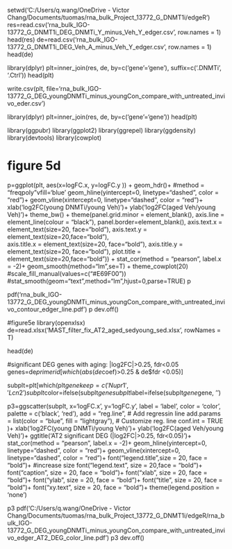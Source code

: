 setwd('C:/Users/q.wang/OneDrive - Victor Chang/Documents/tuomas/rna_bulk_Project_13772_G_DNMT1i/edgeR')
res=read.csv('rna_bulk_IGO-13772_G_DNMT1i_DEG_DNMTi_Y_minus_Veh_Y_edger.csv', row.names = 1)
head(res)
de=read.csv('rna_bulk_IGO-13772_G_DNMT1i_DEG_Veh_A_minus_Veh_Y_edger.csv', row.names = 1)
head(de)

library(dplyr)
plt=inner_join(res, de, by=c('gene'='gene'), suffix=c('.DNMTi', '.Ctrl'))
head(plt)

write.csv(plt, file='rna_bulk_IGO-13772_G_DEG_youngDNMTi_minus_youngCon_compare_with_untreated_invivo_eder.csv')

library(dplyr)
plt=inner_join(res, de, by=c('gene'='gene'))
head(plt)

library(ggpubr)
library(ggplot2)
library(ggrepel)
library(ggdensity)
library(devtools)
library(cowplot)

# figure 5d
p=ggplot(plt, aes(x=logFC.x, y=logFC.y )) +  geom_hdr()+ #method = "freqpoly"vfill='blue'
   geom_hline(yintercept=0, linetype="dashed", color = "red")+
  geom_vline(xintercept=0, linetype="dashed", color = "red")+
  xlab('log2FC(young DNMTi/young Veh)')+
  ylab('log2FC(aged Veh/young Veh)')+ theme_bw() +
  theme(panel.grid.minor = element_blank(), 
        axis.line = element_line(colour = "black"), 
        panel.border=element_blank(),
        axis.text.x = element_text(size=20, face="bold"),
        axis.text.y = element_text(size=20,face="bold"),  
        axis.title.x = element_text(size=20, face="bold"),
        axis.title.y = element_text(size=20, face="bold"),
        plot.title = element_text(size=20,face="bold")) +
   stat_cor(method = "pearson", label.x = -2)+
    geom_smooth(method="lm",se=T) +
   theme_cowplot(20)
  #scale_fill_manual(values=c("#E69F00"))
  #stat_smooth(geom="text",method="lm",hjust=0,parse=TRUE)
p

pdf('rna_bulk_IGO-13772_G_DEG_youngDNMTi_minus_youngCon_compare_with_untreated_invivo_contour_edger_line.pdf')
p
dev.off()

#figure5e
library(openxlsx)
de=read.xlsx('MAST_filter_fix_AT2_aged_sedyoung_sed.xlsx', rowNames = T)

head(de)

#significant DEG genes with aging: |log2FC|>0.25, fdr<0.05
genes=de$primerid[which(abs(de$coef)>0.25 & de$fdr <0.05)]

subplt=plt[which(plt$gene %in% genes),]
keep=c('Nupr1', 'Lcn2') 
subplt$color=ifelse(subplt$gene %in% keep, "red", "black")
subplt$label=ifelse(subplt$gene %in% keep, subplt$gene, '')

p3=ggscatter(subplt, x='logFC.x', y='logFC.y', label = 'label',
             color = 'color', palette = c('black', 'red'),
             add = "reg.line",  # Add regressin line
   add.params = list(color = "blue", fill = "lightgray"), # Customize reg. line
   conf.int = TRUE )+
   xlab('log2FC(young DNMTi/young Veh)')+
  ylab('log2FC(aged Veh/young Veh)')+
  ggtitle('AT2 significant DEG \n(|log2FC|>0.25, fdr<0.05)')+
    stat_cor(method = "pearson", label.x = -2)+
  geom_hline(yintercept=0, linetype="dashed", color = "red")+
  geom_vline(xintercept=0, linetype="dashed", color = "red")+
font("legend.title",size = 20, face = "bold")+ #increase size
 font("legend.text", size = 20,face = "bold")+
 font("caption", size = 20, face = "bold")+
 font("xlab", size = 20, face = "bold")+
 font("ylab", size = 20, face = "bold")+
  font("title", size = 20, face = "bold")+
 font("xy.text", size = 20, face = "bold")+
  theme(legend.position = 'none')

  
p3
pdf('C:/Users/q.wang/OneDrive - Victor Chang/Documents/tuomas/rna_bulk_Project_13772_G_DNMT1i/edgeR/rna_bulk_IGO-13772_G_DEG_youngDNMTi_minus_youngCon_compare_with_untreated_invivo_edger_AT2_DEG_color_line.pdf')
p3
dev.off()
